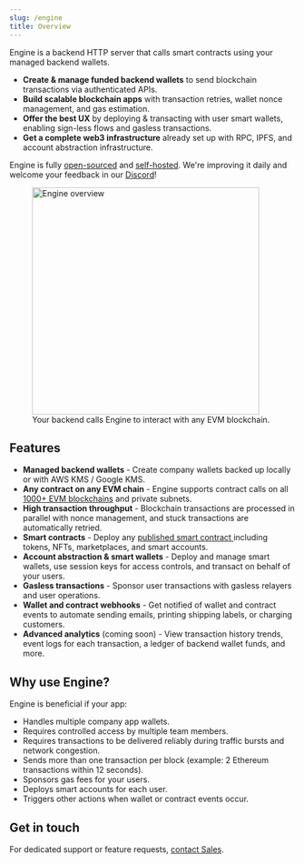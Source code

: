 ```yaml
---
slug: /engine
title: Overview
---
```



Engine is a backend HTTP server that calls smart contracts using your managed backend wallets.

- <strong>Create & manage funded backend wallets</strong> to send blockchain transactions
  via authenticated APIs.
- <strong>Build scalable blockchain apps</strong> with transaction retries, wallet
  nonce management, and gas estimation.
- <strong>Offer the best UX</strong> by deploying & transacting with user smart wallets,
  enabling sign-less flows and gasless transactions.
- <strong>Get a complete web3 infrastructure</strong> already set up with RPC, IPFS,
  and account abstraction infrastructure.

Engine is fully [open-sourced](https://github.com/thirdweb-dev/engine) and [self-hosted](/engine/getting-started). We're improving it daily and welcome your feedback in our [Discord](https://discord.gg/thirdweb)!

<figure>
  <img src="/assets/engine/engine-overview.png" width="400px" alt="Engine overview" />
  <figcaption style={{ fontSize: '12px' }}>Your backend calls Engine to interact with any EVM blockchain.</figcaption>
</figure>

<div>
  <div className="col col--12" style={{ padding: 8 }}>
    <QuickstartCard
      name="Getting Started"
      link="/engine/getting-started"
      description="Deploy your own Engine and interact with smart contracts in minutes."
      image="/assets/icons/leadership.png"
    />
  </div>
</div>

## Features

- <strong>Managed backend wallets</strong> - Create company wallets backed up locally
  or with AWS KMS / Google KMS.
- <strong>Any contract on any EVM chain</strong> - Engine supports contract calls
  on all <a href="https://thirdweb.com/chainlist">1000+ EVM blockchains</a> and private
  subnets.
- <strong>High transaction throughput</strong> - Blockchain transactions are processed
  in parallel with nonce management, and stuck transactions are automatically retried.
- <strong>Smart contracts</strong> - Deploy any <a href="https://thirdweb.com/explore">
    published smart contract
  </a> including tokens, NFTs, marketplaces, and smart accounts.
- <strong>Account abstraction & smart wallets</strong> - Deploy and manage smart
  wallets, use session keys for access controls, and transact on behalf of your users.
- <strong>Gasless transactions</strong> - Sponsor user transactions with gasless
  relayers and user operations.
- <strong>Wallet and contract webhooks</strong> - Get notified of wallet and contract
  events to automate sending emails, printing shipping labels, or charging customers.
- <strong>Advanced analytics</strong> (coming soon) - View transaction history trends,
  event logs for each transaction, a ledger of backend wallet funds, and more.

## Why use Engine?

Engine is beneficial if your app:

- Handles multiple company app wallets.
- Requires controlled access by multiple team members.
- Requires transactions to be delivered reliably during traffic bursts and network congestion.
- Sends more than one transaction per block (example: 2 Ethereum transactions within 12 seconds).
- Sponsors gas fees for your users.
- Deploys smart accounts for each user.
- Triggers other actions when wallet or contract events occur.

## Get in touch

For dedicated support or feature requests, [contact Sales](https://thirdweb.com/contact-us).

